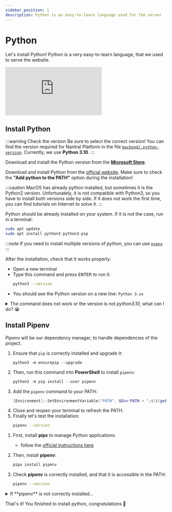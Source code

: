 ```yaml
---
sidebar_position: 1
description: Python is an easy-to-learn language used for the server
---
```



# Python

Let's install Python! Python is a very easy-to-learn language, that we
used to serve the website.

<iframe
   class="youtube"
   src="https://www.youtube-nocookie.com/embed/x7X9w_GIm1s"
   title="YouTube video player"
   frameborder="0"
   allow="accelerometer; autoplay; clipboard-write; encrypted-media; gyroscope; picture-in-picture"
   allowfullscreen
></iframe>

## Install Python

:::warning Check the version
Be sure to select the correct version!
You can find the version required for Nantral Platform in the file
[`backend/.python-version`](https://github.com/3cn-ecn/nantralPlatform/blob/master/backend/.python-version).
Currently, we use **Python 3.10**.
:::

<Tabs groupId="os">
<TabItem value="win" label="Windows">

Download and install the Python version from the
**[Microsoft Store](https://apps.microsoft.com/search?query=python&hl=fr-FR&gl=FR)**.

</TabItem>
<TabItem value="mac" label="MacOS">

Download and install Python from the [official website](https://www.python.org/downloads/). Make sure
to check the **"Add python to the PATH"** option during the installation!

:::caution
MacOS has already python installed, but sometimes it is the Python2 version. Unfortunately, it is not compatible with Python3,
so you have to install both versions side by side. If it does not work the first time, you can find tutorials on
Internet to solve it.
:::

</TabItem>
<TabItem value="lin" label="Linux">

Python should be already installed on your system.
If it is not the case, run in a terminal:

```bash
sudo apt update
sudo apt install python3 python3-pip
```

:::note
If you need to install multiple versions of python,
you can use [`pyenv`](https://github.com/pyenv/pyenv)
:::

</TabItem>
</Tabs>

After the installation, check that it works properly:

-  Open a new terminal
-  Type this command and press <kbd>ENTER</kbd> to run it:
   ```bash
   python3 --version
   ```
-  You should see the Python version on a new line: `Python 3.xx`

<details class="caution">
    <summary>The command does not work or the version is not <em>python3.10</em>, what can I do? 😭</summary>

Sometimes you can have multiple versions of python installed on your system: in this case, using `python` can refer to
another version of python (for instance, it refers by default to python2 if it is installed).

To avoid this, you can precise which version you want to use by adding the version to the command: try to run
`python` instead of `python3`, to get the correct version, or `python3.7` for example.

Also notice that on Windows, `python` is sometimes replaced by `py` only: in this case, you can precise the version
by runnning `py -3` for example.

**Once you have found the command that works for you, memorize it: in the following, we will always use `python` or
`python3` but you might need to replace it by the command which works for you.**

If the command is still not recognized, try to close and reopen your terminal,
or try to reboot your computer to refresh the available commands.

</details>

## Install Pipenv

Pipenv will be our dependency manager, to handle dependencies of the project.

<Tabs groupId="os">
<TabItem value="win" label="Windows">

1. Ensure that `pip` is correctly installed and upgrade it:
   ```
   python3 -m ensurepip --upgrade
   ```
1. Then, run this command into **PowerShell** to install `pipenv`:
   ```powershell
   python3 -m pip install --user pipenv
   ```
1. Add the `pipenv` command to your PATH:
   ```powershell
   [Environment]::SetEnvironmentVariable("PATH", $Env:PATH + ";$($(get-item $(python -m site --user-site)).parent.FullName)\Scripts", [EnvironmentVariableTarget]::User)
   ```
1. Close and reopen your terminal to refresh the PATH.
1. Finally let's test the installation:
   ```bash
   pipenv --version
   ```

</TabItem>
<TabItem value="mac-lin" label="MacOS/Linux">

1. First, install **pipx** to manage Python applications:
   -  follow the [official instructions here](https://github.com/pypa/pipx?tab=readme-ov-file#install-pipx)
1. Then, install **pipenv**:
   ```bash
   pipx install pipenv
   ```
1. Check **pipenv** is correctly installed, and that it is accessible in the PATH:

   ```bash
   pipenv --version
   ```

<details>
<summary>If **pipenv** is not correctly installed...</summary>

If it does not work, you might need to add `pipenv` to your PATH. To do this,
you will edit your profile configuration file (`~/.bashrc` or `~/.zshrc`).
At the end of the file, add this line:

```bash
export PATH="$PATH:$(python3 -m site --user-base)/bin"
```

Close and restart your terminal, and test again to run `pipenv`.
If it still doesn't work, replace the previous line by this one:

```bash
export PATH="$PATH:$(python3 -m site --user-site)"
```

</details>

</TabItem>
</Tabs>

That's it! You finished to install python, congratulations 🥳
